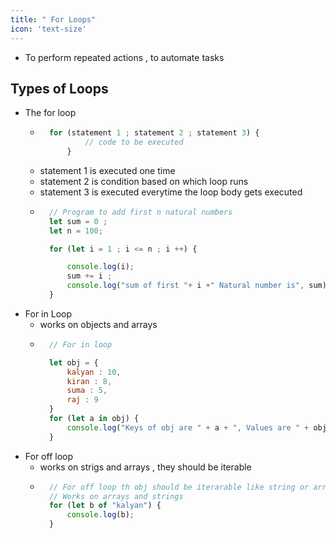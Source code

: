 ```yaml
---
title: " For Loops"
icon: 'text-size'
---
```


- To perform repeated actions , to automate tasks

## Types of Loops
- The for loop
    - ```js
        for (statement 1 ; statement 2 ; statement 3) {
                // code to be executed
            }
        ```
    - statement 1 is executed one time
    - statement 2 is condition based on which loop runs
    - statement 3 is executed everytime the loop body gets executed
    - ```js
        // Program to add first n natural numbers
        let sum = 0 ;
        let n = 100;

        for (let i = 1 ; i <= n ; i ++) {

            console.log(i);
            sum += i ;
            console.log("sum of first "+ i +" Natural number is", sum);
        }
        ```
- For in Loop
    - works on objects and arrays
    - ```js
        // For in loop

        let obj = {
            kalyan : 10,
            kiran : 8,
            suma : 5,
            raj : 9
        }
        for (let a in obj) {
            console.log("Keys of obj are " + a + ", Values are " + obj[a]);
        }
        ```
- For off loop
    - works on strigs and arrays , they should be iterable
    - ```js
        // For off loop th obj should be iterarable like string or array
        // Works on arrays and strings
        for (let b of "kalyan") {
            console.log(b);
        }
        ```

